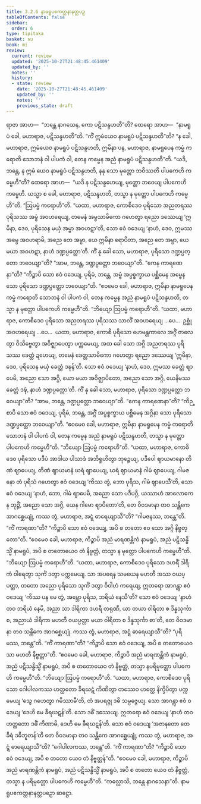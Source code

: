 ```yaml
---
title: 3.2.6 နာမရူပဧကတ္တနာနတ္တပဉှ
tableOfContents: false
sidebar:
  order: 6
type: tipitaka
basket: su
book: mi
review:
  current: review
  updated: '2025-10-27T21:48:45.461409'
  updated_by: ''
  notes: ''
  history:
  - state: review
    date: '2025-10-27T21:48:45.461409'
    updated_by: ''
    notes: ''
    previous_state: draft
---
```



<ReviewStatus review={frontmatter.review} showDetails={true} />

<HypothesisAnnotation frontmatter={frontmatter} />

<DynamicBreadcrumb />

<Division number="45" book="mi" e="ch" v="28">

<Paragraph number="207" book="mi">
ရာဇာ အာဟ—  “ဘန္တေ နာဂသေန, ကော ပဋိသန္ဒဟတီ”တိ? ထေရော အာဟ—  “နာမရူပံ ခေါ, မဟာရာဇ, ပဋိသန္ဒဟတီ”တိ. “ကိံ ဣမံယေဝ နာမရူပံ ပဋိသန္ဒဟတီ”တိ? “န ခေါ, မဟာရာဇ, ဣမံယေဝ နာမရူပံ ပဋိသန္ဒဟတိ, ဣမိနာ ပန, မဟာရာဇ, နာမရူပေန ကမ္မံ ကရောတိ သောဘနံ ဝါ ပါပကံ ဝါ, တေန ကမ္မေန အညံ နာမရူပံ ပဋိသန္ဒဟတီ”တိ. “ယဒိ, ဘန္တေ, န ဣမံ ယေဝ နာမရူပံ ပဋိသန္ဒဟတိ, နနု သော မုတ္တော ဘဝိဿတိ ပါပကေဟိ ကမ္မေဟီ”တိ? ထေရော အာဟ—  “ယဒိ န ပဋိသန္ဒဟေယျ, မုတ္တော ဘဝေယျ ပါပကေဟိ ကမ္မေဟိ. ယသ္မာ စ ခေါ, မဟာရာဇ, ပဋိသန္ဒဟတိ, တသ္မာ န မုတ္တော ပါပကေဟိ ကမ္မေဟီ”တိ.
</Paragraph>

<Paragraph number="208" book="mi">
“ဩပမ္မံ ကရောဟီ”တိ. “ယထာ, မဟာရာဇ, ကောစိဒေဝ ပုရိသော အညတရဿ ပုရိသဿ အမ္ဗံ အဝဟရေယျ, တမေနံ အမ္ဗသာမိကော ဂဟေတွာ ရညော ဒဿေယျ ‘ဣမိနာ, ဒေဝ, ပုရိသေန မယှံ အမ္ဗာ အဝဟဋာ’တိ, သော ဧဝံ ဝဒေယျ ‘နာဟံ, ဒေဝ, ဣမဿ အမ္ဗေ အဝဟရာမိ, အညေ တေ အမ္ဗာ, ယေ ဣမိနာ ရောပိတာ, အညေ တေ အမ္ဗာ, ယေ မယာ အဝဟဋာ, နာဟံ ဒဏ္ဍပ္ပတ္တော’တိ. ကိံ နု ခေါ သော, မဟာရာဇ, ပုရိသော ဒဏ္ဍပ္ပတ္တော ဘဝေယျာ”တိ? “အာမ, ဘန္တေ, ဒဏ္ဍပ္ပတ္တော ဘဝေယျာ”တိ. “ကေန ကာရဏေနာ”တိ? “ကိဉ္စာပိ သော ဧဝံ ဝဒေယျ, ပုရိမံ, ဘန္တေ, အမ္ဗံ အပ္ပစ္စက္ခာယ ပစ္ဆိမေန အမ္ဗေန သော ပုရိသော ဒဏ္ဍပ္ပတ္တော ဘဝေယျာ”တိ. “ဧဝမေဝ ခေါ, မဟာရာဇ, ဣမိနာ နာမရူပေန ကမ္မံ ကရောတိ သောဘနံ ဝါ ပါပကံ ဝါ, တေန ကမ္မေန အညံ နာမရူပံ ပဋိသန္ဒဟတိ, တသ္မာ န မုတ္တော ပါပကေဟိ ကမ္မေဟီ”တိ.
</Paragraph>

<Paragraph number="209" book="mi">
“ဘိယျော ဩပမ္မံ ကရောဟီ”တိ. “ယထာ, မဟာရာဇ, ကောစိဒေဝ ပုရိသော အညတရဿ ပုရိသဿ သာလိံ အဝဟရေယျ …ပေ…  ဥစ္ဆုံ အဝဟရေယျ …ပေ…  ယထာ, မဟာရာဇ, ကောစိ ပုရိသော ဟေမန္တကာလေ အဂ္ဂိံ ဇာလေတွာ ဝိသိဗ္ဗေတွာ အဝိဇ္ဈာပေတွာ ပက္ကမေယျ, အထ ခေါ သော အဂ္ဂိ အညတရဿ ပုရိသဿ ခေတ္တံ ဍဟေယျ, တမေနံ ခေတ္တသာမိကော ဂဟေတွာ ရညော ဒဿေယျ ‘ဣမိနာ, ဒေဝ, ပုရိသေန မယှံ ခေတ္တံ ဒဍ္ဎန်’တိ. သော ဧဝံ ဝဒေယျ ‘နာဟံ, ဒေဝ, ဣမဿ ခေတ္တံ ဈာပေမိ, အညော သော အဂ္ဂိ, ယော မယာ အဝိဇ္ဈာပိတော, အညော သော အဂ္ဂိ, ယေနိမဿ ခေတ္တံ ဒဍ္ဎံ, နာဟံ ဒဏ္ဍပ္ပတ္တော’တိ. ကိံ နု ခေါ သော, မဟာရာဇ, ပုရိသော ဒဏ္ဍပ္ပတ္တော ဘဝေယျာ”တိ? “အာမ, ဘန္တေ, ဒဏ္ဍပ္ပတ္တော ဘဝေယျာ”တိ. “ကေန ကာရဏေနာ”တိ? “ကိဉ္စာပိ သော ဧဝံ ဝဒေယျ, ပုရိမံ, ဘန္တေ, အဂ္ဂိံ အပ္ပစ္စက္ခာယ ပစ္ဆိမေန အဂ္ဂိနာ သော ပုရိသော ဒဏ္ဍပ္ပတ္တော ဘဝေယျာ”တိ. “ဧဝမေဝ ခေါ, မဟာရာဇ, ဣမိနာ နာမရူပေန ကမ္မံ ကရောတိ သောဘနံ ဝါ ပါပကံ ဝါ, တေန ကမ္မေန အညံ နာမရူပံ ပဋိသန္ဒဟတိ, တသ္မာ န မုတ္တော ပါပကေဟိ ကမ္မေဟီ”တိ.
</Paragraph>

<Paragraph number="210" book="mi">
“ဘိယျော ဩပမ္မံ ကရောဟီ”တိ. “ယထာ, မဟာရာဇ, ကောစိဒေဝ ပုရိသော ပဒီပံ အာဒါယ ပါသာဒံ အဘိရူဟိတွာ ဘုဉ္ဇေယျ, ပဒီပေါ ဈာယမာနော တိဏံ ဈာပေယျ, တိဏံ ဈာယမာနံ ဃရံ ဈာပေယျ, ဃရံ ဈာယမာနံ ဂါမံ ဈာပေယျ, ဂါမဇနော တံ ပုရိသံ ဂဟေတွာ ဧဝံ ဝဒေယျ ‘ကိဿ တွံ, ဘော ပုရိသ, ဂါမံ ဈာပေသီ’တိ, သော ဧဝံ ဝဒေယျ ‘နာဟံ, ဘော, ဂါမံ ဈာပေမိ, အညော သော ပဒီပဂ္ဂိ, ယဿာဟံ အာလောကေန ဘုဉ္ဇိံ, အညော သော အဂ္ဂိ, ယေန ဂါမော ဈာပိတော’တိ, တေ ဝိဝဒမာနာ တဝ သန္တိကေ အာဂစ္ဆေယျုံ, ကဿ တွံ, မဟာရာဇ, အဋ္ဋံ ဓာရေယျာသီ”တိ? “ဂါမဇနဿ, ဘန္တေ”တိ. “ကိံ ကာရဏာ”တိ? “ကိဉ္စာပိ သော ဧဝံ ဝဒေယျ, အပိ စ တတော ဧဝ သော အဂ္ဂိ နိဗ္ဗတ္တော”တိ. “ဧဝမေဝ ခေါ, မဟာရာဇ, ကိဉ္စာပိ အညံ မာရဏန္တိကံ နာမရူပံ, အညံ ပဋိသန္ဓိသ္မိံ နာမရူပံ, အပိ စ တတောယေဝ တံ နိဗ္ဗတ္တံ, တသ္မာ န မုတ္တော ပါပကေဟိ ကမ္မေဟီ”တိ.
</Paragraph>

<Paragraph number="211" book="mi">
“ဘိယျော ဩပမ္မံ ကရောဟီ”တိ. “ယထာ, မဟာရာဇ, ကောစိဒေဝ ပုရိသော ဒဟရိံ ဒါရိကံ ဝါရေတွာ သုင်္ကံ ဒတွာ ပက္ကမေယျ. သာ အပရေန သမယေန မဟတီ အဿ ဝယပ္ပတ္တာ, တတော အညော ပုရိသော သုင်္ကံ ဒတွာ ဝိဝါဟံ ကရေယျ, ဣတရော အာဂန္တွာ ဧဝံ ဝဒေယျ ‘ကိဿ ပန မေ တွံ, အမ္ဘော ပုရိသ, ဘရိယံ နေသီ’တိ? သော ဧဝံ ဝဒေယျ ‘နာဟံ တဝ ဘရိယံ နေမိ, အညာ သာ ဒါရိကာ ဒဟရီ တရုဏီ, ယာ တယာ ဝါရိတာ စ ဒိန္နသုင်္ကာ စ, အညာယံ ဒါရိကာ မဟတီ ဝယပ္ပတ္တာ မယာ ဝါရိတာ စ ဒိန္နသုင်္ကာ စာ’တိ, တေ ဝိဝဒမာနာ တဝ သန္တိကေ အာဂစ္ဆေယျုံ. ကဿ တွံ, မဟာရာဇ, အဋ္ဋံ ဓာရေယျာသီ”တိ? “ပုရိမဿ, ဘန္တေ”တိ. “ကိံ ကာရဏာ”တိ? “ကိဉ္စာပိ သော ဧဝံ ဝဒေယျ, အပိ စ တတောယေဝ သာ မဟတီ နိဗ္ဗတ္တာ”တိ. “ဧဝမေဝ ခေါ, မဟာရာဇ, ကိဉ္စာပိ အညံ မာရဏန္တိကံ နာမရူပံ, အညံ ပဋိသန္ဓိသ္မိံ နာမရူပံ, အပိ စ တတောယေဝ တံ နိဗ္ဗတ္တံ, တသ္မာ နပရိမုတ္တော ပါပကေဟိ ကမ္မေဟီ”တိ.
</Paragraph>

<Paragraph number="212" book="mi">
“ဘိယျော ဩပမ္မံ ကရောဟီ”တိ. “ယထာ, မဟာရာဇ, ကောစိဒေဝ ပုရိသော ဂေါပါလကဿ ဟတ္ထတော ခီရဃဋံ ကိဏိတွာ တဿေဝ ဟတ္ထေ နိက္ခိပိတွာ ပက္ကမေယျ ‘သွေ ဂဟေတွာ ဂမိဿာမီ’တိ, တံ အပရဇ္ဇု ဒဓိ သမ္ပဇ္ဇေယျ. သော အာဂန္တွာ ဧဝံ ဝဒေယျ ‘ဒေဟိ မေ ခီရဃဋန်’တိ. သော ဒဓိံ ဒဿေယျ. ဣတရော ဧဝံ ဝဒေယျ ‘နာဟံ တဝ ဟတ္ထတော ဒဓိံ ကိဏာမိ, ဒေဟိ မေ ခီရဃဋန်’တိ. သော ဧဝံ ဝဒေယျ ‘အဇာနတော တေ ခီရံ ဒဓိဘူတန်’တိ တေ ဝိဝဒမာနာ တဝ သန္တိကေ အာဂစ္ဆေယျုံ, ကဿ တွံ, မဟာရာဇ, အဋ္ဋံ ဓာရေယျာသီ”တိ? “ဂေါပါလကဿ, ဘန္တေ”တိ. “ကိံ ကာရဏာ”တိ? “ကိဉ္စာပိ သော ဧဝံ ဝဒေယျ, အပိ စ တတော ယေဝ တံ နိဗ္ဗတ္တန်”တိ. “ဧဝမေဝ ခေါ, မဟာရာဇ, ကိဉ္စာပိ အညံ မာရဏန္တိကံ နာမရူပံ, အညံ ပဋိသန္ဓိသ္မိံ နာမရူပံ, အပိ စ တတော ယေဝ တံ နိဗ္ဗတ္တံ, တသ္မာ န ပရိမုတ္တော ပါပကေဟိ ကမ္မေဟီ”တိ.
</Paragraph>

<Paragraph number="213" book="mi">
“ကလ္လောသိ, ဘန္တေ နာဂသေနာ”တိ.

</Paragraph>
</Division>

<Paragraph number="214" type="center" book="mi">
နာမရူပဧကတ္တနာနတ္တပဉှော ဆဋ္ဌော.
</Paragraph>